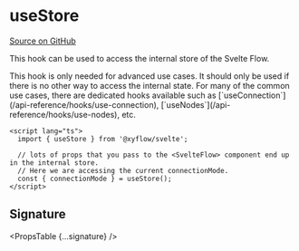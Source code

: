 
# useStore

[Source on GitHub](https://github.com/wbkd/react-flow/blob/78169c992bf95a5dbc9bccbdc2a07725a307e2c3/packages/svelte/src/lib/store/index.ts/#L336)

This hook can be used to access the internal store of the Svelte Flow.

<Callout type="info">
  This hook is only needed for advanced use cases. It should only be used if
  there is no other way to access the internal state. For many of the common use
  cases, there are dedicated hooks available such as
  [`useConnection`](/api-reference/hooks/use-connection),
  [`useNodes`](/api-reference/hooks/use-nodes), etc.
</Callout>

```svelte
<script lang="ts">
  import { useStore } from '@xyflow/svelte';

  // lots of props that you pass to the <SvelteFlow> component end up in the internal store.
  // Here we are accessing the current connectionMode.
  const { connectionMode } = useStore();
</script>
```

## Signature

<PropsTable {...signature} />
